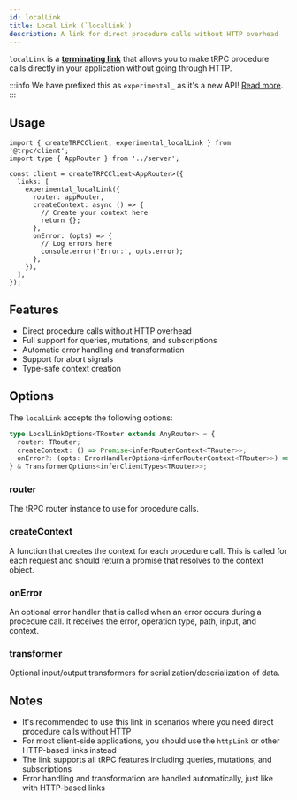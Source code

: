 ```yaml
---
id: localLink
title: Local Link (`localLink`)
description: A link for direct procedure calls without HTTP overhead
---
```


`localLink` is a [**terminating link**](./overview.md#the-terminating-link) that allows you to make tRPC procedure calls directly in your application without going through HTTP.

:::info
We have prefixed this as `experimental_` as it's a new API! [Read more](/docs/faq#experimental).
:::

## Usage

```tsx
import { createTRPCClient, experimental_localLink } from '@trpc/client';
import type { AppRouter } from '../server';

const client = createTRPCClient<AppRouter>({
  links: [
    experimental_localLink({
      router: appRouter,
      createContext: async () => {
        // Create your context here
        return {};
      },
      onError: (opts) => {
        // Log errors here
        console.error('Error:', opts.error);
      },
    }),
  ],
});
```

## Features

- Direct procedure calls without HTTP overhead
- Full support for queries, mutations, and subscriptions
- Automatic error handling and transformation
- Support for abort signals
- Type-safe context creation

## Options

The `localLink` accepts the following options:

```ts
type LocalLinkOptions<TRouter extends AnyRouter> = {
  router: TRouter;
  createContext: () => Promise<inferRouterContext<TRouter>>;
  onError?: (opts: ErrorHandlerOptions<inferRouterContext<TRouter>>) => void;
} & TransformerOptions<inferClientTypes<TRouter>>;
```

### router

The tRPC router instance to use for procedure calls.

### createContext

A function that creates the context for each procedure call. This is called for each request and should return a promise that resolves to the context object.

### onError

An optional error handler that is called when an error occurs during a procedure call. It receives the error, operation type, path, input, and context.

### transformer

Optional input/output transformers for serialization/deserialization of data.

## Notes

- It's recommended to use this link in scenarios where you need direct procedure calls without HTTP
- For most client-side applications, you should use the `httpLink` or other HTTP-based links instead
- The link supports all tRPC features including queries, mutations, and subscriptions
- Error handling and transformation are handled automatically, just like with HTTP-based links
